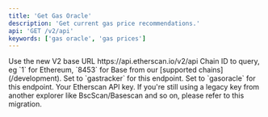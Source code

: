 ```yaml
---
title: 'Get Gas Oracle'
description: 'Get current gas price recommendations.'
api: 'GET /v2/api'
keywords: ['gas oracle', 'gas prices']
---
```



<CreditChip description="Returns the current safe, proposed, and fast gas prices" />

  <ParamField path="v2" type="string" default="v2">
    Use the new V2 base URL https://api.etherscan.io/v2/api
  </ParamField>
  <ParamField query="chainid" type="string" default="1">
    Chain ID to query, eg `1` for Ethereum, `8453` for Base from our [supported chains](/development).
  </ParamField>
  <ParamField query="module" type="string" default="gastracker">
    Set to `gastracker` for this endpoint.
  </ParamField>
  <ParamField query="action" type="string" default="gasoracle">
    Set to `gasoracle` for this endpoint.
  </ParamField>
  <ParamField query="apikey" type="string">
    Your Etherscan API key. If you're still using a legacy key from another explorer like BscScan/Basescan and so on, please refer to this migration.
  </ParamField>
